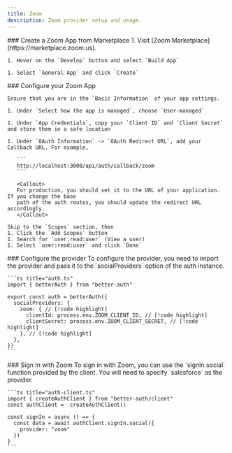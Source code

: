 ```yaml
---
title: Zoom
description: Zoom provider setup and usage.
---
```


<Steps>
  <Step> 
    ### Create a Zoom App from Marketplace
    1. Visit [Zoom Marketplace](https://marketplace.zoom.us).

    1. Hover on the `Develop` button and select `Build App`

    1. Select `General App` and click `Create`

  </Step>

  <Step> 
    ### Configure your Zoom App
    
    Ensure that you are in the `Basic Information` of your app settings.

    1. Under `Select how the app is managed`, choose `User-managed`

    1. Under `App Credentials`, copy your `Client ID` and `Client Secret` and store them in a safe location

    1. Under `OAuth Information` -> `OAuth Redirect URL`, add your Callback URL. For example,

       ```
       http://localhost:3000/api/auth/callback/zoom
       ```

       <Callout>
       For production, you should set it to the URL of your application. If you change the base
       path of the auth routes, you should update the redirect URL accordingly.
       </Callout>

    Skip to the `Scopes` section, then
    1. Click the `Add Scopes` button
    1. Search for `user:read:user` (View a user)
    1. Select `user:read:user` and click `Done`

  </Step>

  <Step>
    ### Configure the provider
    To configure the provider, you need to import the provider and pass it to the `socialProviders` option of the auth instance.

    ```ts title="auth.ts"
    import { betterAuth } from "better-auth"

    export const auth = betterAuth({
      socialProviders: {
        zoom: { // [!code highlight]
          clientId: process.env.ZOOM_CLIENT_ID, // [!code highlight]
          clientSecret: process.env.ZOOM_CLIENT_SECRET, // [!code highlight]
        }, // [!code highlight]
      },
    })
    ```

  </Step>

  <Step>
    ### Sign In with Zoom 
    To sign in with Zoom, you can use the `signIn.social` function provided by the client.
    You will need to specify `salesforce` as the provider.

    ```ts title="auth-client.ts"
    import { createAuthClient } from "better-auth/client"
    const authClient =  createAuthClient()

    const signIn = async () => {
      const data = await authClient.signIn.social({
        provider: "zoom"
      })
    }
    ```

  </Step>
</Steps>
